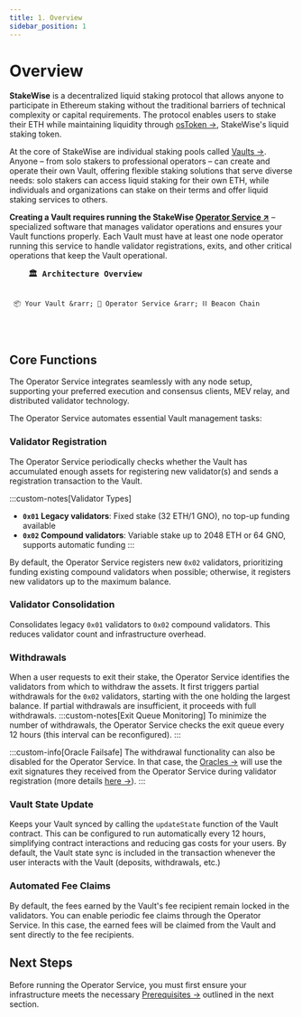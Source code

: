 ```yaml
---
title: 1. Overview
sidebar_position: 1
---
```



# Overview

**StakeWise** is a decentralized liquid staking protocol that allows anyone to participate in Ethereum staking without the traditional barriers of technical complexity or capital requirements. The protocol enables users to stake their ETH while maintaining liquidity through [osToken →](/docs/protocol-concepts/osToken), StakeWise's liquid staking token.

At the core of StakeWise are individual staking pools called [Vaults →](/docs/protocol-concepts/Vaults). Anyone – from solo stakers to professional operators – can create and operate their own Vault, offering flexible staking solutions that serve diverse needs: solo stakers can access liquid staking for their own ETH, while individuals and organizations can stake on their terms and offer liquid staking services to others.

**Creating a Vault requires running the StakeWise [Operator Service ↗](https://github.com/stakewise/v3-operator)** – specialized software that manages validator operations and ensures your Vault functions properly. Each Vault must have at least one node operator running this service to handle validator registrations, exits, and other critical operations that keep the Vault operational.

<div style={{textAlign: 'center', margin: '2rem 0'}}>
  <pre style={{
    display: 'inline-block',
    textAlign: 'left',
    background: '#FFFFFF4D',
    color: '#018970',
    padding: '2rem',
    borderRadius: '12px',
    fontSize: '14px',
    fontFamily: 'Monaco, monospace',
    boxShadow: '0 10px 30px rgba(1,137,112,0.2)',
    lineHeight: '1.8'
  }}>
    <strong style={{fontSize: '16px', borderBottom: '2px solid #018970', paddingBottom: '0.5rem', display: 'inline-block', marginBottom: '1rem'}}>🏛️ Architecture Overview</strong>

     📦 Your Vault &rarr; 🎯 Operator Service &rarr; ⛓️ Beacon Chain
  </pre>
</div>


## Core Functions

The Operator Service integrates seamlessly with any node setup, supporting your preferred execution and consensus clients, MEV relay, and distributed validator technology.

The Operator Service automates essential Vault management tasks:

### Validator Registration

The Operator Service periodically checks whether the Vault has accumulated enough assets for registering new validator(s) and sends a registration transaction to the Vault.

:::custom-notes[Validator Types]
- **`0x01` Legacy validators**: Fixed stake (32 ETH/1 GNO), no top-up funding available
- **`0x02` Compound validators**: Variable stake up to 2048 ETH or 64 GNO, supports automatic funding
:::

By default, the Operator Service registers new `0x02` validators, prioritizing funding existing compound validators when possible; otherwise, it registers new validators up to the maximum balance.

### Validator Consolidation
Consolidates legacy `0x01` validators to `0x02` compound validators. This reduces validator count and infrastructure overhead.

### Withdrawals

When a user requests to exit their stake, the Operator Service identifies the validators from which to withdraw the assets.
It first triggers partial withdrawals for the `0x02` validators, starting with the one holding the largest balance.
If partial withdrawals are insufficient, it proceeds with full withdrawals.
:::custom-notes[Exit Queue Monitoring]
To minimize the number of withdrawals, the Operator Service checks the exit queue every 12 hours (this interval can be reconfigured).
:::

:::custom-info[Oracle Failsafe]
The withdrawal functionality can also be disabled for the Operator Service.
In that case, the [Oracles →](../../docs/protocol-concepts/Oracles) will use the exit signatures they received from the Operator Service during validator registration (more details [here →](../../docs/protocol-concepts/Vaults#validator-registration)).
:::

### Vault State Update
Keeps your Vault synced by calling the `updateState` function of the Vault contract. This can be configured to run automatically every 12 hours, simplifying contract interactions and reducing gas costs for your users. By default, the Vault state sync is included in the transaction whenever the user interacts with the Vault (deposits, withdrawals, etc.)

### Automated Fee Claims
By default, the fees earned by the Vault's fee recipient remain locked in the validators. You can enable periodic fee claims through the Operator Service. In this case, the earned fees will be claimed from the Vault and sent directly to the fee recipients.

## Next Steps

Before running the Operator Service, you must first ensure your infrastructure meets the necessary [Prerequisites →](./prerequisites) outlined in the next section.
